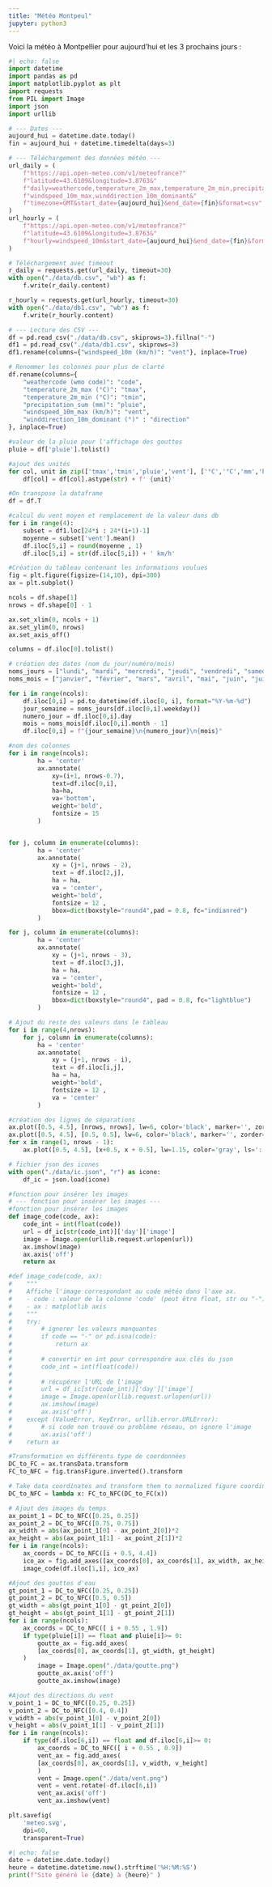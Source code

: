 ```yaml
---
title: "Météo Montpeul"
jupyter: python3
---
```


Voici la météo à Montpellier pour aujourd'hui et les 3 prochains jours :

```python
#| echo: false
import datetime
import pandas as pd
import matplotlib.pyplot as plt
import requests
from PIL import Image
import json
import urllib

# --- Dates ---
aujourd_hui = datetime.date.today()
fin = aujourd_hui + datetime.timedelta(days=3)

# --- Téléchargement des données météo ---
url_daily = (
    f"https://api.open-meteo.com/v1/meteofrance?"
    f"latitude=43.6109&longitude=3.8763&"
    f"daily=weathercode,temperature_2m_max,temperature_2m_min,precipitation_sum,"
    f"windspeed_10m_max,winddirection_10m_dominant&"
    f"timezone=GMT&start_date={aujourd_hui}&end_date={fin}&format=csv"
)
url_hourly = (
    f"https://api.open-meteo.com/v1/meteofrance?"
    f"latitude=43.6109&longitude=3.8763&"
    f"hourly=windspeed_10m&start_date={aujourd_hui}&end_date={fin}&format=csv"
)

# Téléchargement avec timeout
r_daily = requests.get(url_daily, timeout=30)
with open("./data/db.csv", "wb") as f:
    f.write(r_daily.content)

r_hourly = requests.get(url_hourly, timeout=30)
with open("./data/db1.csv", "wb") as f:
    f.write(r_hourly.content)

# --- Lecture des CSV ---
df = pd.read_csv("./data/db.csv", skiprows=3).fillna("-")
df1 = pd.read_csv("./data/db1.csv", skiprows=3)
df1.rename(columns={"windspeed_10m (km/h)": "vent"}, inplace=True)

# Renommer les colonnes pour plus de clarté
df.rename(columns={
    "weathercode (wmo code)": "code",
    "temperature_2m_max (°C)": "tmax",
    "temperature_2m_min (°C)": "tmin",
    "precipitation_sum (mm)": "pluie",
    "windspeed_10m_max (km/h)": "vent",
    "winddirection_10m_dominant (°)" : "direction"
}, inplace=True)

#valeur de la pluie pour l'affichage des gouttes
pluie = df['pluie'].tolist()

#ajout des unités
for col, unit in zip(['tmax','tmin','pluie','vent'], ['°C','°C','mm','km/h']):
    df[col] = df[col].astype(str) + f' {unit}'

#On transpose la dataframe
df = df.T

#calcul du vent moyen et remplacement de la valeur dans db
for i in range(4):
    subset = df1.loc[24*i : 24*(i+1)-1]
    moyenne = subset['vent'].mean()
    df.iloc[5,i] = round(moyenne , 1)
    df.iloc[5,i] = str(df.iloc[5,i]) + ' km/h'

#Création du tableau contenant les informations voulues
fig = plt.figure(figsize=(14,10), dpi=300)
ax = plt.subplot()

ncols = df.shape[1]
nrows = df.shape[0] - 1

ax.set_xlim(0, ncols + 1)
ax.set_ylim(0, nrows)
ax.set_axis_off()

columns = df.iloc[0].tolist()

# création des dates (nom du jour/numéro/mois)
noms_jours = ["lundi", "mardi", "mercredi", "jeudi", "vendredi", "samedi", "dimanche"]
noms_mois = ["janvier", "février", "mars", "avril", "mai", "juin", "juillet", "août", "septembre", "octobre", "novembre", "décembre"]

for i in range(ncols):
    df.iloc[0,i] = pd.to_datetime(df.iloc[0, i], format="%Y-%m-%d")
    jour_semaine = noms_jours[df.iloc[0,i].weekday()]
    numero_jour = df.iloc[0,i].day
    mois = noms_mois[df.iloc[0,i].month - 1]
    df.iloc[0,i] = f"{jour_semaine}\n{numero_jour}\n{mois}"

#nom des colonnes
for i in range(ncols):
        ha = 'center'
        ax.annotate(
            xy=(i+1, nrows-0.7),
            text=df.iloc[0,i],
            ha=ha,
            va='bottom',
            weight='bold',
            fontsize = 15
        )


for j, column in enumerate(columns):
        ha = 'center'
        ax.annotate(
            xy = (j+1, nrows - 2),
            text = df.iloc[2,j],
            ha = ha,
            va = 'center',
            weight='bold',
            fontsize = 12 ,
            bbox=dict(boxstyle="round4",pad = 0.8, fc="indianred")
        )

for j, column in enumerate(columns):
        ha = 'center'
        ax.annotate(
            xy = (j+1, nrows - 3),
            text = df.iloc[3,j],
            ha = ha,
            va = 'center',
            weight='bold',
            fontsize = 12 ,
            bbox=dict(boxstyle="round4", pad = 0.8, fc="lightblue")
        )

# Ajout du reste des valeurs dans le tableau
for i in range(4,nrows):
    for j, column in enumerate(columns):
        ha = 'center'
        ax.annotate(
            xy = (j+1, nrows - i),
            text = df.iloc[i,j],
            ha = ha,
            weight='bold',
            fontsize = 12 ,
            va = 'center'
        )

#création des lignes de séparations
ax.plot([0.5, 4.5], [nrows, nrows], lw=6, color='black', marker='', zorder=4)
ax.plot([0.5, 4.5], [0.5, 0.5], lw=6, color='black', marker='', zorder=4)
for x in range(1, nrows - 1):
    ax.plot([0.5, 4.5], [x+0.5, x + 0.5], lw=1.15, color='gray', ls=':', zorder=3 , marker='')

# fichier json des icones
with open("./data/ic.json", "r") as icone: 
    df_ic = json.load(icone)

#fonction pour insérer les images
# --- fonction pour insérer les images ---
#fonction pour insérer les images 
def image_code(code, ax): 
    code_int = int(float(code))
    url = df_ic[str(code_int)]['day']['image'] 
    image = Image.open(urllib.request.urlopen(url)) 
    ax.imshow(image) 
    ax.axis('off') 
    return ax

#def image_code(code, ax):
#    """
#    Affiche l'image correspondant au code météo dans l'axe ax.
#    - code : valeur de la colonne 'code' (peut être float, str ou "-")
#    - ax : matplotlib axis
#    """
#    try:
#        # ignorer les valeurs manquantes
#        if code == "-" or pd.isna(code):
#            return ax
#
#        # convertir en int pour correspondre aux clés du json
#        code_int = int(float(code))
#        
#        # récupérer l'URL de l'image
#        url = df_ic[str(code_int)]['day']['image']
#        image = Image.open(urllib.request.urlopen(url))
#        ax.imshow(image)
#        ax.axis('off')
#    except (ValueError, KeyError, urllib.error.URLError):
#        # si code non trouvé ou problème réseau, on ignore l'image
#        ax.axis('off')
#    return ax

#Transformation en différents type de coordonnées
DC_to_FC = ax.transData.transform
FC_to_NFC = fig.transFigure.inverted().transform

# Take data coordinates and transform them to normalized figure coordinates
DC_to_NFC = lambda x: FC_to_NFC(DC_to_FC(x))

# Ajout des images du temps
ax_point_1 = DC_to_NFC([0.25, 0.25])
ax_point_2 = DC_to_NFC([0.75, 0.75])
ax_width = abs(ax_point_1[0] - ax_point_2[0])*2
ax_height = abs(ax_point_1[1] - ax_point_2[1])*2
for i in range(ncols):
    ax_coords = DC_to_NFC([i + 0.5, 4.4])
    ico_ax = fig.add_axes([ax_coords[0], ax_coords[1], ax_width, ax_height])
    image_code(df.iloc[1,i], ico_ax)

#Ajout des gouttes d'eau
gt_point_1 = DC_to_NFC([0.25, 0.25])
gt_point_2 = DC_to_NFC([0.5, 0.5])
gt_width = abs(gt_point_1[0] - gt_point_2[0])
gt_height = abs(gt_point_1[1] - gt_point_2[1])
for i in range(ncols):
    ax_coords = DC_to_NFC([ i + 0.55 , 1.9])
    if type(pluie[i]) == float and pluie[i]>= 0:
        goutte_ax = fig.add_axes(
        [ax_coords[0], ax_coords[1], gt_width, gt_height]
    )
        image = Image.open("./data/goutte.png")
        goutte_ax.axis('off')
        goutte_ax.imshow(image)

#Ajout des directions du vent
v_point_1 = DC_to_NFC([0.25, 0.25])
v_point_2 = DC_to_NFC([0.4, 0.4])
v_width = abs(v_point_1[0] - v_point_2[0])
v_height = abs(v_point_1[1] - v_point_2[1])
for i in range(ncols):
    if type(df.iloc[6,i]) == float and df.iloc[6,i]>= 0:
        ax_coords = DC_to_NFC([ i + 0.55 , 0.9])
        vent_ax = fig.add_axes(
        [ax_coords[0], ax_coords[1], v_width, v_height]
        ) 
        vent = Image.open("./data/vent.png")
        vent = vent.rotate(-df.iloc[6,i])
        vent_ax.axis('off')
        vent_ax.imshow(vent)

plt.savefig(
    'meteo.svg',
    dpi=60,
    transparent=True)
```

```python
#| echo: false
date = datetime.date.today() 
heure = datetime.datetime.now().strftime('%H:%M:%S')
print(f"Site généré le {date} à {heure}" )
```